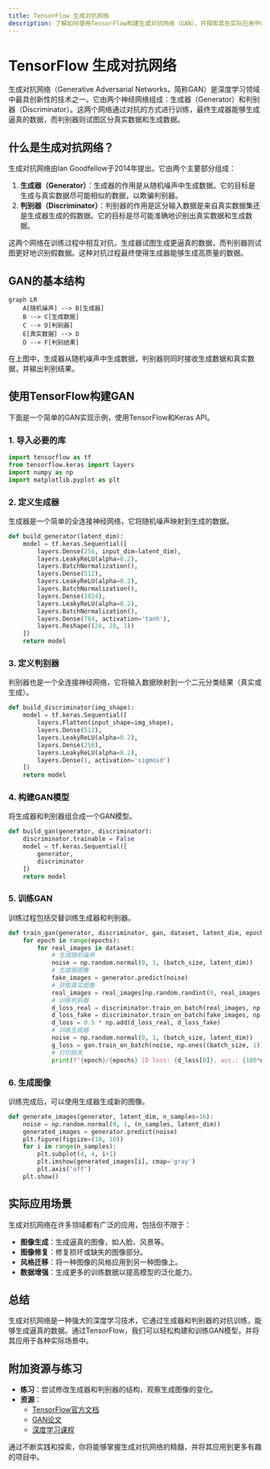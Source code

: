 ```yaml
---
title: TensorFlow 生成对抗网络
description: 了解如何使用TensorFlow构建生成对抗网络（GAN），并探索其在实际应用中的潜力。
---
```


# TensorFlow 生成对抗网络

生成对抗网络（Generative Adversarial Networks，简称GAN）是深度学习领域中最具创新性的技术之一。它由两个神经网络组成：生成器（Generator）和判别器（Discriminator）。这两个网络通过对抗的方式进行训练，最终生成器能够生成逼真的数据，而判别器则试图区分真实数据和生成数据。

## 什么是生成对抗网络？

生成对抗网络由Ian Goodfellow于2014年提出。它由两个主要部分组成：

1. **生成器（Generator）**：生成器的作用是从随机噪声中生成数据。它的目标是生成与真实数据尽可能相似的数据，以欺骗判别器。
2. **判别器（Discriminator）**：判别器的作用是区分输入数据是来自真实数据集还是生成器生成的假数据。它的目标是尽可能准确地识别出真实数据和生成数据。

这两个网络在训练过程中相互对抗，生成器试图生成更逼真的数据，而判别器则试图更好地识别假数据。这种对抗过程最终使得生成器能够生成高质量的数据。

## GAN的基本结构

```mermaid
graph LR
    A[随机噪声] --> B[生成器]
    B --> C[生成数据]
    C --> D[判别器]
    E[真实数据] --> D
    D --> F[判别结果]
```

在上图中，生成器从随机噪声中生成数据，判别器则同时接收生成数据和真实数据，并输出判别结果。

## 使用TensorFlow构建GAN

下面是一个简单的GAN实现示例，使用TensorFlow和Keras API。

### 1. 导入必要的库

```python
import tensorflow as tf
from tensorflow.keras import layers
import numpy as np
import matplotlib.pyplot as plt
```

### 2. 定义生成器

生成器是一个简单的全连接神经网络，它将随机噪声映射到生成的数据。

```python
def build_generator(latent_dim):
    model = tf.keras.Sequential([
        layers.Dense(256, input_dim=latent_dim),
        layers.LeakyReLU(alpha=0.2),
        layers.BatchNormalization(),
        layers.Dense(512),
        layers.LeakyReLU(alpha=0.2),
        layers.BatchNormalization(),
        layers.Dense(1024),
        layers.LeakyReLU(alpha=0.2),
        layers.BatchNormalization(),
        layers.Dense(784, activation='tanh'),
        layers.Reshape((28, 28, 1))
    ])
    return model
```

### 3. 定义判别器

判别器也是一个全连接神经网络，它将输入数据映射到一个二元分类结果（真实或生成）。

```python
def build_discriminator(img_shape):
    model = tf.keras.Sequential([
        layers.Flatten(input_shape=img_shape),
        layers.Dense(512),
        layers.LeakyReLU(alpha=0.2),
        layers.Dense(256),
        layers.LeakyReLU(alpha=0.2),
        layers.Dense(1, activation='sigmoid')
    ])
    return model
```

### 4. 构建GAN模型

将生成器和判别器组合成一个GAN模型。

```python
def build_gan(generator, discriminator):
    discriminator.trainable = False
    model = tf.keras.Sequential([
        generator,
        discriminator
    ])
    return model
```

### 5. 训练GAN

训练过程包括交替训练生成器和判别器。

```python
def train_gan(generator, discriminator, gan, dataset, latent_dim, epochs=100, batch_size=128):
    for epoch in range(epochs):
        for real_images in dataset:
            # 生成随机噪声
            noise = np.random.normal(0, 1, (batch_size, latent_dim))
            # 生成假图像
            fake_images = generator.predict(noise)
            # 获取真实图像
            real_images = real_images[np.random.randint(0, real_images.shape[0], batch_size)]
            # 训练判别器
            d_loss_real = discriminator.train_on_batch(real_images, np.ones((batch_size, 1)))
            d_loss_fake = discriminator.train_on_batch(fake_images, np.zeros((batch_size, 1)))
            d_loss = 0.5 * np.add(d_loss_real, d_loss_fake)
            # 训练生成器
            noise = np.random.normal(0, 1, (batch_size, latent_dim))
            g_loss = gan.train_on_batch(noise, np.ones((batch_size, 1)))
            # 打印损失
            print(f"{epoch}/{epochs} [D loss: {d_loss[0]}, acc.: {100*d_loss[1]]}%] [G loss: {g_loss}]")
```

### 6. 生成图像

训练完成后，可以使用生成器生成新的图像。

```python
def generate_images(generator, latent_dim, n_samples=16):
    noise = np.random.normal(0, 1, (n_samples, latent_dim))
    generated_images = generator.predict(noise)
    plt.figure(figsize=(10, 10))
    for i in range(n_samples):
        plt.subplot(4, 4, i+1)
        plt.imshow(generated_images[i], cmap='gray')
        plt.axis('off')
    plt.show()
```

## 实际应用场景

生成对抗网络在许多领域都有广泛的应用，包括但不限于：

- **图像生成**：生成逼真的图像，如人脸、风景等。
- **图像修复**：修复损坏或缺失的图像部分。
- **风格迁移**：将一种图像的风格应用到另一种图像上。
- **数据增强**：生成更多的训练数据以提高模型的泛化能力。

## 总结

生成对抗网络是一种强大的深度学习技术，它通过生成器和判别器的对抗训练，能够生成逼真的数据。通过TensorFlow，我们可以轻松构建和训练GAN模型，并将其应用于各种实际场景中。

## 附加资源与练习

- **练习**：尝试修改生成器和判别器的结构，观察生成图像的变化。
- **资源**：
  - [TensorFlow官方文档](https://www.tensorflow.org/)
  - [GAN论文](https://arxiv.org/abs/1406.2661)
  - [深度学习课程](https://www.coursera.org/specializations/deep-learning)

通过不断实践和探索，你将能够掌握生成对抗网络的精髓，并将其应用到更多有趣的项目中。